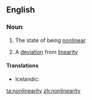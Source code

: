 ==English==

===Noun===
{{wikipedia}}
{{en-noun|-|nonlinearities}}

#{{uncountable}} The state of being [[nonlinear]]
#{{countable}} A [[deviation]] from [[linearity]]

====Translations====
{{trans-top|the state of being nonlinear}}
* Icelandic: {{t-|is|ólínuleiki|m}}
{{trans-mid}}
{{trans-bottom}}

[[ta:nonlinearity]]
[[zh:nonlinearity]]